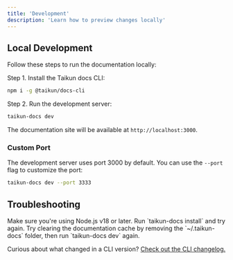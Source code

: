 ```yaml
---
title: 'Development'
description: 'Learn how to preview changes locally'
---
```


## Local Development

Follow these steps to run the documentation locally:

Step 1. Install the Taikun docs CLI:

```bash
npm i -g @taikun/docs-cli
```

Step 2. Run the development server:

```bash
taikun-docs dev
```

The documentation site will be available at `http://localhost:3000`.

### Custom Port

The development server uses port 3000 by default. You can use the `--port` flag to customize the port:

```bash
taikun-docs dev --port 3333
```

## Troubleshooting

<AccordionGroup>
  <Accordion title="Documentation not loading">
    Make sure you're using Node.js v18 or later. Run `taikun-docs install` and try again.
  </Accordion>
  
  <Accordion title="Cache issues">
    Try clearing the documentation cache by removing the `~/.taikun-docs` folder,
    then run `taikun-docs dev` again.
  </Accordion>
</AccordionGroup>

Curious about what changed in a CLI version? [Check out the CLI changelog.](/changelog/command-line)
